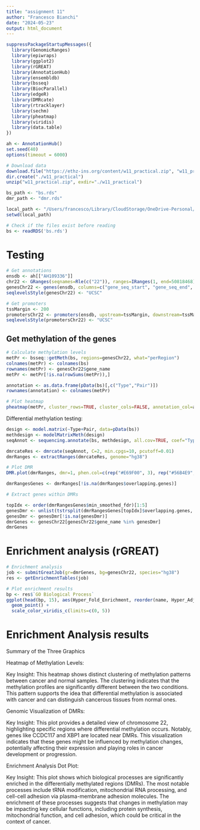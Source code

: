 ```yaml
---
title: "assignment 11"
author: "Francesco Bianchi"
date: "2024-05-23"
output: html_document
---
```


```r

suppressPackageStartupMessages({
  library(GenomicRanges)
  library(epiwraps)
  library(ggplot2)
  library(rGREAT)
  library(AnnotationHub)
  library(ensembldb)
  library(bsseq)
  library(BiocParallel)
  library(edgeR)
  library(DMRcate)
  library(rtracklayer)
  library(sechm)
  library(pheatmap)
  library(viridis)
  library(data.table)
})

ah <- AnnotationHub()
set.seed(40)
options(timeout = 6000)
```


```r
# Download data
download.file("https://ethz-ins.org/content/w11_practical.zip", "w11_practical.zip")
dir.create("./w11_practical")
unzip("w11_practical.zip", exdir="./w11_practical")
```

```r
bs_path <- "bs.rds"
dmr_path <- "dmr.rds"

local_path <- "/Users/francesco/Library/CloudStorage/OneDrive-Personal/Studium/Master/S9/Epigenetics/Week11/w11_practical"
setwd(local_path)

# Check if the files exist before reading
bs <- readRDS('bs.rds')

```

# Testing

```r
# Get annotations
ensdb <- ah[["AH109336"]]
chr22 <- GRanges(seqnames=Rle(c("22")), ranges=IRanges(1, end=50818468))
genesChr22 <- genes(ensdb, columns=c("gene_seq_start", "gene_seq_end", "gene_name"), filter=GRangesFilter(chr22))
seqlevelsStyle(genesChr22) <- "UCSC"

# Get promoters
tssMargin <- 200
promotersChr22 <- promoters(ensdb, upstream=tssMargin, downstream=tssMargin, filter=GRangesFilter(chr22), columns=c("gene_name"))
seqlevelsStyle(promotersChr22) <- "UCSC"

```

## Get methylation of the genes

```r
# Calculate methylation levels
metPr <- bsseq::getMeth(bs, regions=genesChr22, what="perRegion")
colnames(metPr) <- colnames(bs)
rownames(metPr) <- genesChr22$gene_name
metPr <- metPr[!is.na(rowSums(metPr)),]

annotation <- as.data.frame(pData(bs)[,c("Type","Pair")])
rownames(annotation) <- colnames(metPr)

# Plot heatmap
pheatmap(metPr, cluster_rows=TRUE, cluster_cols=FALSE, annotation_col=annotation, show_rownames=TRUE, color=rocket(10))

```

Differential methylation testing: 
```r
design <- model.matrix(~Type+Pair, data=pData(bs))
methdesign <- modelMatrixMeth(design)
seqAnnot <- sequencing.annotate(bs, methdesign, all.cov=TRUE, coef="Typenormal")

dmrcateRes <- dmrcate(seqAnnot, C=2, min.cpgs=10, pcutoff=0.01)
dmrRanges <- extractRanges(dmrcateRes, genome="hg38")

# Plot DMR
DMR.plot(dmrRanges, dmr=1, phen.col=c(rep("#E69F00", 3), rep("#56B4E9", 3)), group.means=TRUE, CpGs=bs, genome="hg38")

dmrRangesGenes <- dmrRanges[!is.na(dmrRanges$overlapping.genes)]

```


```r
# Extract genes within DMRs

topIdx <- order(dmrRangesGenes$min_smoothed_fdr)[1:5]
genesDmr <- unlist(tstrsplit(dmrRangesGenes[topIdx]$overlapping.genes, split=", "))
genesDmr <- genesDmr[!is.na(genesDmr)]
dmrGenes <- genesChr22[genesChr22$gene_name %in% genesDmr]
dmrGenes
```

# Enrichment analysis (rGREAT) 

```r
# Enrichment analysis
job <- submitGreatJob(gr=dmrGenes, bg=genesChr22, species="hg38")
res <- getEnrichmentTables(job)

# Plot enrichment results
bp <- res$`GO Biological Process`
ggplot(head(bp, 15), aes(Hyper_Fold_Enrichment, reorder(name, Hyper_Adjp_BH), size=Hyper_Foreground_Region_Hits, color=-log10(Hyper_Adjp_BH))) +
  geom_point() +
  scale_color_viridis_c(limits=c(0, 5))
```







# Enrichment Analysis results 

Summary of the Three Graphics

Heatmap of Methylation Levels:

Key Insight: This heatmap shows distinct clustering of methylation patterns between cancer and normal samples. The clustering indicates that the methylation profiles are significantly different between the two conditions. This pattern supports the idea that differential methylation is associated with cancer and can distinguish cancerous tissues from normal ones.

Genomic Visualization of DMRs:

Key Insight: This plot provides a detailed view of chromosome 22, highlighting specific regions where differential methylation occurs. Notably, genes like CCDC117 and XBP1 are located near DMRs. This visualization indicates that these genes might be influenced by methylation changes, potentially affecting their expression and playing roles in cancer development or progression.

Enrichment Analysis Dot Plot:

Key Insight: This plot shows which biological processes are significantly enriched in the differentially methylated regions (DMRs). The most notable processes include tRNA modification, mitochondrial RNA processing, and cell-cell adhesion via plasma-membrane adhesion molecules. The enrichment of these processes suggests that changes in methylation may be impacting key cellular functions, including protein synthesis, mitochondrial function, and cell adhesion, which could be critical in the context of cancer.






